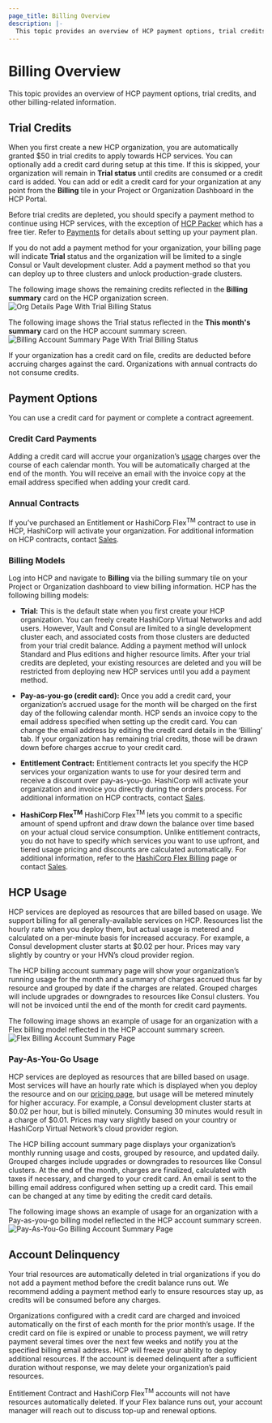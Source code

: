 ```yaml
---
page_title: Billing Overview
description: |-
  This topic provides an overview of HCP payment options, trial credits, and other billing-related information.
---
```


# Billing Overview

This topic provides an overview of HCP payment options, trial credits, and other billing-related information.

## Trial Credits

When you first create a new HCP organization, you are automatically granted $50 in trial credits to apply towards HCP services.
You can optionally add a credit card during setup at this time. If this is skipped, your organization
will remain in **Trial status** until credits are consumed or a credit card
is added. You can add or edit a credit card for your organization at any
point from the **Billing** tile in your Project or Organization Dashboard in the HCP Portal.

Before trial credits are depleted, you should specify a payment method to continue using HCP services, with the exception of [HCP Packer](https://cloud.hashicorp.com/products/packer/pricing) which has a free tier. Refer to [Payments](/hcp/docs/hcp/admin/billing/payment) for details about setting up your payment plan.

If you do not add a payment method for your organization, your billing page will indicate **Trial** status and the organization will be limited to a single Consul or Vault development cluster. Add a payment method so that you can deploy up to three clusters and unlock production-grade clusters.

The following image shows the remaining credits reflected in the **Billing summary** card on the HCP organization screen.
![Org Details Page With Trial Billing Status](/img/docs/trial-status-org-details.png)

The following image shows the Trial status reflected in the **This month's summary** card on the HCP account summary screen.
![Billing Account Summary Page With Trial Billing Status](/img/docs/trial-status-account-summary.png)

If your organization has a credit card on file, credits are deducted before
accruing charges against the card. Organizations with annual contracts do
not consume credits.

## Payment Options

You can use a credit card for payment or complete a contract agreement.

### Credit Card Payments

Adding a credit card will accrue your organization’s [usage](#hcp-usage) charges
over the course of each calendar month. You will be automatically charged at the
end of the month. You will receive an email with the invoice copy at the email
address specified when adding your credit card.

### Annual Contracts

If you’ve purchased an Entitlement or HashiCorp Flex<sup>TM</sup> contract to use in HCP, HashiCorp will activate your organization. For additional information on HCP contracts, contact [Sales](https://www.hashicorp.com/contact-sales).

### Billing Models

Log into HCP and navigate to **Billing** via the billing summary tile on your Project or Organization dashboard to view billing information. HCP has the following billing models:

- **Trial:** This is the default state when you first create your HCP organization. You can freely create HashiCorp Virtual Networks and add users. However, Vault and Consul are limited to a single development cluster each, and associated costs from those clusters are deducted from your trial credit balance. Adding a payment method will unlock Standard and Plus editions and higher resource limits. After your trial credits are depleted, your existing resources are deleted and you will be restricted from deploying new HCP services until you add a payment method.

- **Pay-as-you-go (credit card):** Once you add a credit card, your organization’s accrued usage for the month will be charged on the first day of the following calendar month. HCP sends an invoice copy to the email address specified when setting up the credit card. You can change the email address by editing the credit card details in the ‘Billing’ tab. If your organization has remaining trial credits, those will be drawn down before charges accrue to your credit card.

- **Entitlement Contract:** Entitlement contracts let you specify the HCP services your organization wants to use for your desired term and receive a discount over pay-as-you-go. HashiCorp will activate your organization and invoice you directly during the orders process. For additional information on HCP contracts, contact [Sales](https://www.hashicorp.com/contact-sales).

- **HashiCorp Flex<sup>TM</sup>** HashiCorp Flex<sup>TM</sup> lets you commit to a specific amount of spend upfront and draw down the balance over time based on your actual cloud service consumption. Unlike entitlement contracts, you do not have to specify which services you want to use upfront, and tiered usage pricing and discounts are calculated automatically. For additional information, refer to the [HashiCorp Flex Billing](/hcp/docs/hcp/admin/billing/flex-billing) page or contact [Sales](https://www.hashicorp.com/contact-sales).

## HCP Usage

HCP services are deployed as resources that are billed based on usage.
We support billing for all generally-available services on HCP.
Resources list the hourly rate when you deploy them, but actual usage is metered and calculated on a per-minute basis for increased accuracy. For
example, a Consul development cluster starts at $0.02 per hour. Prices may vary
slightly by country or your HVN’s cloud provider region.

The HCP billing account summary page will show your organization’s running usage for the month
and a summary of charges accrued thus far by resource and grouped by date if the
charges are related. Grouped charges will include upgrades or downgrades to
resources like Consul clusters. You will not be invoiced until the end of the
month for credit card payments.

The following image shows an example of usage for an organization with a Flex billing model reflected in the HCP account summary screen.
![Flex Billing Account Summary Page](/img/docs/billing-flex-account-summary.png)

### Pay-As-You-Go Usage

HCP services are deployed as resources that are billed based on usage. Most services will have an hourly rate which is displayed when you deploy the resource and on our [pricing page](https://cloud.hashicorp.com/pricing), but usage will be metered minutely for higher accuracy. For example, a Consul development cluster starts at $0.02 per hour, but is billed minutely. Consuming 30 minutes would result in a charge of $0.01. Prices may vary slightly based on your country or HashiCorp Virtual Network’s cloud provider region.

The HCP billing account summary page displays your organization’s monthly running usage and costs, grouped by resource, and updated daily. Grouped charges include upgrades or downgrades to resources like Consul clusters. At the end of the month, charges are finalized, calculated with taxes if necessary, and charged to your credit card. An email is sent to the billing email address configured when setting up a credit card. This email can be changed at any time by editing the credit card details.

The following image shows an example of usage for an organization with a Pay-as-you-go billing model reflected in the HCP account summary screen.
![Pay-As-You-Go Billing Account Summary Page](/img/docs/billing-payg-account-summary.png 'Account Summary')

## Account Delinquency

Your trial resources are automatically deleted in trial organizations if you do not add a payment method before the credit balance runs out. We recommend adding a payment method early to ensure resources stay up, as credits will be consumed before any charges.

Organizations configured with a credit card are charged and invoiced automatically on the first of each month for the prior month’s usage. If the credit card on file is expired or unable to process payment, we will retry payment several times over the next few weeks and notify you at the specified billing email address. HCP will freeze your ability to deploy additional resources. If the account is deemed delinquent after a sufficient duration without response, we may delete your organization’s paid resources.

Entitlement Contract and HashiCorp Flex<sup>TM</sup> accounts will not have resources automatically deleted. If your Flex balance runs out, your account manager will reach out to discuss top-up and renewal options.
